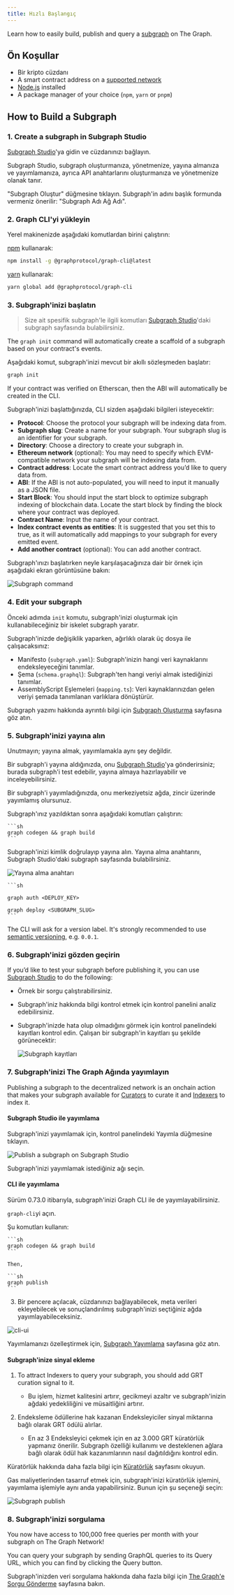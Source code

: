 ```yaml
---
title: Hızlı Başlangıç
---
```


Learn how to easily build, publish and query a [subgraph](/subgraphs/developing/developer-faq/#1-what-is-a-subgraph) on The Graph.

## Ön Koşullar

- Bir kripto cüzdanı
- A smart contract address on a [supported network](/supported-networks/)
- [Node.js](https://nodejs.org/) installed
- A package manager of your choice (`npm`, `yarn` or `pnpm`)

## How to Build a Subgraph

### 1. Create a subgraph in Subgraph Studio

[Subgraph Studio](https://thegraph.com/studio/)'ya gidin ve cüzdanınızı bağlayın.

Subgraph Studio, subgraph oluşturmanıza, yönetmenize, yayına almanıza ve yayımlamanıza, ayrıca API anahtarlarını oluşturmanıza ve yönetmenize olanak tanır.

"Subgraph Oluştur" düğmesine tıklayın. Subgraph'in adını başlık formunda vermeniz önerilir: "Subgraph Adı Ağ Adı".

### 2. Graph CLI'yi yükleyin

Yerel makinenizde aşağıdaki komutlardan birini çalıştırın:

[npm](https://www.npmjs.com/) kullanarak:

```sh
npm install -g @graphprotocol/graph-cli@latest
```

[yarn](https://yarnpkg.com/) kullanarak:

```sh
yarn global add @graphprotocol/graph-cli
```

### 3. Subgraph'inizi başlatın

> Size ait spesifik subgraph'le ilgili komutları [Subgraph Studio](https://thegraph.com/studio/)'daki subgraph sayfasında bulabilirsiniz.

The `graph init` command will automatically create a scaffold of a subgraph based on your contract's events.

Aşağıdaki komut, subgraph'inizi mevcut bir akıllı sözleşmeden başlatır:

```sh
graph init
```

If your contract was verified on Etherscan, then the ABI will automatically be created in the CLI.

Subgraph'inizi başlattığınızda, CLI sizden aşağıdaki bilgileri isteyecektir:

- **Protocol**: Choose the protocol your subgraph will be indexing data from.
- **Subgraph slug**: Create a name for your subgraph. Your subgraph slug is an identifier for your subgraph.
- **Directory**: Choose a directory to create your subgraph in.
- **Ethereum network** (optional): You may need to specify which EVM-compatible network your subgraph will be indexing data from.
- **Contract address**: Locate the smart contract address you’d like to query data from.
- **ABI**: If the ABI is not auto-populated, you will need to input it manually as a JSON file.
- **Start Block**: You should input the start block to optimize subgraph indexing of blockchain data. Locate the start block by finding the block where your contract was deployed.
- **Contract Name**: Input the name of your contract.
- **Index contract events as entities**: It is suggested that you set this to true, as it will automatically add mappings to your subgraph for every emitted event.
- **Add another contract** (optional): You can add another contract.

Subgraph'ınızı başlatırken neyle karşılaşacağınıza dair bir örnek için aşağıdaki ekran görüntüsüne bakın:

![Subgraph command](/img/CLI-Example.png)

### 4. Edit your subgraph

Önceki adımda `init` komutu, subgraph'inizi oluşturmak için kullanabileceğiniz bir iskelet subgraph yaratır.

Subgraph'inizde değişiklik yaparken, ağırlıklı olarak üç dosya ile çalışacaksınız:

- Manifesto (`subgraph.yaml`): Subgraph'inizin hangi veri kaynaklarını endeksleyeceğini tanımlar.
- Şema (`schema.graphql`): Subgraph'ten hangi veriyi almak istediğinizi tanımlar.
- AssemblyScript Eşlemeleri (`mapping.ts`): Veri kaynaklarınızdan gelen veriyi şemada tanımlanan varlıklara dönüştürür.

Subgraph yazımı hakkında ayrıntılı bilgi için [Subgraph Oluşturma](/developing/creating-a-subgraph/) sayfasına göz atın.

### 5. Subgraph'inizi yayına alın

Unutmayın; yayına almak, yayımlamakla aynı şey değildir.

Bir subgraph'i yayına aldığınızda, onu [Subgraph Studio](https://thegraph.com/studio/)'ya gönderirsiniz; burada subgraph'i test edebilir, yayına almaya hazırlayabilir ve inceleyebilirsiniz.

Bir subgraph'i yayımladığınızda, onu merkeziyetsiz ağda, zincir üzerinde yayımlamış olursunuz.

Subgraph'ınız yazıldıktan sonra aşağıdaki komutları çalıştırın:

````
```sh
graph codegen && graph build
```
````

Subgraph'inizi kimlik doğrulayıp yayına alın. Yayına alma anahtarını, Subgraph Studio'daki subgraph sayfasında bulabilirsiniz.

![Yayına alma anahtarı](/img/subgraph-studio-deploy-key.jpg)

````
```sh

graph auth <DEPLOY_KEY>

graph deploy <SUBGRAPH_SLUG>
```
````

The CLI will ask for a version label. It's strongly recommended to use [semantic versioning](https://semver.org/), e.g. `0.0.1`.

### 6. Subgraph'inizi gözden geçirin

If you’d like to test your subgraph before publishing it, you can use [Subgraph Studio](https://thegraph.com/studio/) to do the following:

- Örnek bir sorgu çalıştırabilirsiniz.
- Subgraph'iniz hakkında bilgi kontrol etmek için kontrol panelini analiz edebilirsiniz.
- Subgraph'inizde hata olup olmadığını görmek için kontrol panelindeki kayıtları kontrol edin. Çalışan bir subgraph'in kayıtları şu şekilde görünecektir:

  ![Subgraph kayıtları](/img/subgraph-logs-image.png)

### 7. Subgraph'inizi The Graph Ağında yayımlayın

Publishing a subgraph to the decentralized network is an onchain action that makes your subgraph available for [Curators](/resources/roles/curating/) to curate it and [Indexers](/indexing/overview/) to index it.

#### Subgraph Studio ile yayımlama

Subgraph'inizi yayımlamak için, kontrol panelindeki Yayımla düğmesine tıklayın.

![Publish a subgraph on Subgraph Studio](/img/publish-sub-transfer.png)

Subgraph'inizi yayımlamak istediğiniz ağı seçin.

#### CLI ile yayımlama

Sürüm 0.73.0 itibarıyla, subgraph'inizi Graph CLI ile de yayımlayabilirsiniz.

`graph-cli`yi açın.

Şu komutları kullanın:

````
```sh
graph codegen && graph build
```

Then,

```sh
graph publish
```
````

3. Bir pencere açılacak, cüzdanınızı bağlayabilecek, meta verileri ekleyebilecek ve sonuçlandırılmış subgraph'inizi seçtiğiniz ağda yayımlayabileceksiniz.

![cli-ui](/img/cli-ui.png)

Yayımlamanızı özelleştirmek için, [Subgraph Yayımlama](/subgraphs/developing/publishing/publishing-a-subgraph/) sayfasına göz atın.

#### Subgraph'inize sinyal ekleme

1. To attract Indexers to query your subgraph, you should add GRT curation signal to it.

   - Bu işlem, hizmet kalitesini artırır, gecikmeyi azaltır ve subgraph'inizin ağdaki yedekliliğini ve müsaitliğini artırır.

2. Endeksleme ödüllerine hak kazanan Endeksleyiciler sinyal miktarına bağlı olarak GRT ödülü alırlar.

   - En az 3 Endeksleyici çekmek için en az 3.000 GRT küratörlük yapmanız önerilir. Subgraph özelliği kullanımı ve desteklenen ağlara bağlı olarak ödül hak kazanımlarının nasıl dağıtıldığını kontrol edin.

Küratörlük hakkında daha fazla bilgi için [Küratörlük](/resources/roles/curating/) sayfasını okuyun.

Gas maliyetlerinden tasarruf etmek için, subgraph'inizi küratörlük işlemini, yayımlama işlemiyle aynı anda yapabilirsiniz. Bunun için şu seçeneği seçin:

![Subgraph publish](/img/studio-publish-modal.png)

### 8. Subgraph'inizi sorgulama

You now have access to 100,000 free queries per month with your subgraph on The Graph Network!

You can query your subgraph by sending GraphQL queries to its Query URL, which you can find by clicking the Query button.

Subgraph'inizden veri sorgulama hakkında daha fazla bilgi için [The Graph'e Sorgu Gönderme](/subgraphs/querying/introduction/) sayfasına bakın.
